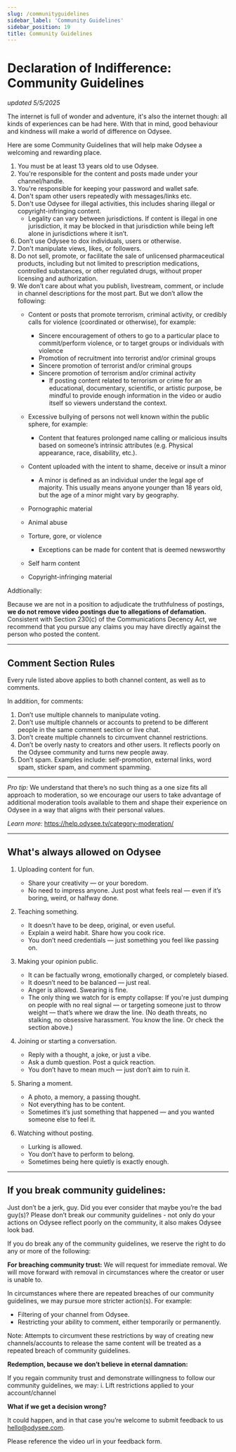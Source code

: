 ---
slug: /communityguidelines
sidebar_label: 'Community Guidelines'
sidebar_position: 19
title: Community Guidelines
---

# Declaration of Indifference: Community Guidelines
*updated 5/5/2025*

The internet is full of wonder and adventure, it's also the internet though: all kinds of experiences can be had here. With that in mind, good behaviour and kindness will make a world of difference on Odysee.

Here are some Community Guidelines that will help make Odysee a welcoming and rewarding place.

1. You must be at least 13 years old to use Odysee.
2. You're responsible for the content and posts made under your channel/handle.
3. You're responsible for keeping your password and wallet safe. 
4. Don't spam other users repeatedly with messages/links etc.
5. Don't use Odysee for illegal activities, this includes sharing illegal or copyright-infringing content.
	* Legality can vary between jurisdictions. If content is illegal in one jurisdiction, it may be blocked in that jurisdiction while being left alone in jurisdictions where it isn’t.
7. Don’t use Odysee to dox individuals, users or otherwise.
8. Don't manipulate views, likes, or followers.
9. Do not sell, promote, or facilitate the sale of unlicensed pharmaceutical products, including but not limited to prescription medications, controlled substances, or other regulated drugs, without proper licensing and authorization.
10. We don’t care about what you publish, livestream, comment, or include in channel descriptions for the most part. But we don’t allow the following:
	*   Content or posts that promote terrorism, criminal activity, or credibly calls for violence (coordinated or otherwise), for example:
		*   Sincere encouragement of others to go to a particular place to commit/perform violence, or to target groups or individuals with violence
		*   Promotion of recruitment into terrorist and/or criminal groups
		*   Sincere promotion of terrorist and/or criminal groups
		*   Sincere promotion of terrorism and/or criminal activity
			- If posting content related to terrorism or crime for an educational, documentary, scientific, or artistic purpose, be mindful to provide enough information in the video or audio itself so viewers understand the context.

	*   Excessive bullying of persons not well known within the public sphere, for example:
		*   Content that features prolonged name calling or malicious insults based on someone’s intrinsic attributes (e.g. Physical appearance, race, disability, etc.).
	*   Content uploaded with the intent to shame, deceive or insult a minor
		* A minor is defined as an individual under the legal age of majority. This usually means anyone younger than 18 years old, but the age of a minor might vary by geography.

	*   Pornographic material
	*   Animal abuse
	*   Torture, gore, or violence
		* Exceptions can be made for content that is deemed newsworthy
	*   Self harm content
	*   Copyright-infringing material

Addtionally:

Because we are not in a position to adjudicate the truthfulness of postings, **we do not remove video postings due to allegations of defamation.** Consistent with Section 230(c) of the Communications Decency Act, we recommend that you pursue any claims you may have directly against the person who posted the content.

---

## Comment Section Rules

Every rule listed above applies to both channel content, as well as to comments. 

In addition, for comments:

1. Don’t use multiple channels to manipulate voting.
2. Don’t use multiple channels or accounts to pretend to be different people in the same comment section or live chat.
3. Don’t create multiple channels to circumvent channel restrictions.
4. Don’t be overly nasty to creators and other users. It reflects poorly on the Odysee community and turns new people away.
5. Don’t spam. Examples include: self-promotion, external links, word spam, sticker spam, and comment spamming.

---

_Pro tip:_ We understand that there’s no such thing as a one size fits all approach to moderation, so we encourage our users to take advantage of additional moderation tools available to them and shape their experience on Odysee in a way that aligns with their personal values.  

_Learn more:_ 
https://help.odysee.tv/category-moderation/

---

## What's always allowed on Odysee

1. Uploading content for fun.
	*   Share your creativity — or your boredom.
	*   No need to impress anyone. Just post what feels real — even if it’s boring, weird, or halfway done.

2. Teaching something.
	*   It doesn’t have to be deep, original, or even useful.
	*   Explain a weird habit. Share how you cook rice.
	*   You don’t need credentials — just something you feel like passing on.

3. Making your opinion public.
	*   It can be factually wrong, emotionally charged, or completely biased.
	*   It doesn’t need to be balanced — just real.
	*   Anger is allowed. Swearing is fine.
	*   The only thing we watch for is empty collapse: If you're just dumping on people with no real signal — or targeting someone just to throw weight — that’s where we draw the line. (No death threats, no stalking, no obsessive harassment. You know the line. Or check the section above.)

4. Joining or starting a conversation.
	*   Reply with a thought, a joke, or just a vibe.
	*   Ask a dumb question. Post a quick reaction.
	*   You don’t have to mean much — just don’t aim to ruin it.

5. Sharing a moment.
	*   A photo, a memory, a passing thought.
	*   Not everything has to be content.
	*   Sometimes it’s just something that happened — and you wanted someone else to feel it.

6. Watching without posting.
	*   Lurking is allowed.
	*   You don’t have to perform to belong.
	*   Sometimes being here quietly is exactly enough.

---

## If you break community guidelines:

Just don’t be a jerk, guy.  Did you ever consider that maybe you’re the bad guy(s)?
Please don’t break our community guidelines - not only do your actions on Odysee reflect poorly on the community, it also makes Odysee look bad. 

If you do break any of the community guidelines, we reserve the right to do any or more of the following:

**For breaching community trust:**
We will request for immediate removal. We will move forward with removal in circumstances where the creator or user is unable to.

In circumstances where there are repeated breaches of our community guidelines, we may pursue more stricter action(s). For example:

* Filtering of your channel from Odysee.
* Restricting your ability to comment, either temporarily or permanently.

Note: Attempts to circumvent these restrictions by way of creating new channels/accounts to release the same content will be treated as a repeated breach of community guidelines.

**Redemption, because we don’t believe in eternal damnation:**

If you regain community trust and demonstrate willingness to follow our community guidelines, we may:
i. Lift restrictions applied to your account/channel

**What if we get a decision wrong?**

It could happen, and in that case you’re welcome to submit feedback to us hello@odysee.com.

Please reference the video url in your feedback form.
